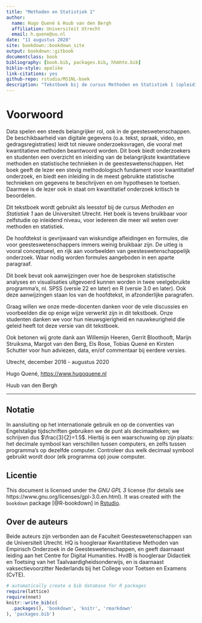 ```yaml
--- 
title: "Methoden en Statistiek 1"
author:
  name: Hugo Quené & Huub van den Bergh
  affiliation: Universiteit Utrecht
  email: h.quene@uu.nl
date: "11 augustus 2020"
site: bookdown::bookdown_site
output: bookdown::gitbook
documentclass: book
bibliography: [book.bib, packages.bib, hhmhto.bib]
biblio-style: apalike
link-citations: yes
github-repo: rstudio/MS1NL-boek
description: "Tekstboek bij de cursus Methoden en Statistiek 1 (opleiding Taalwetenschap, Universiteit Utrecht)"
---
```


# Voorwoord {-}

Data spelen een steeds belangrijker rol, ook in de geesteswetenschappen. 
De beschikbaarheid van digitale gegevens  (o.a. tekst, spraak, video, en gedragsregistraties) leidt tot nieuwe onderzoeksvragen, die vooral met kwantitatieve methoden beantwoord worden. 
Dit boek biedt onderzoekers en studenten een overzicht en inleiding van de belangrijkste kwantitatieve methoden en statistische technieken in de geesteswetenschappen. Het boek geeft de lezer een stevig methodologisch fundament voor kwantitatief onderzoek, en biedt een inleiding in de meest gebruikte statistische technieken om gegevens te beschrijven en om hypothesen te toetsen. Daarmee is de lezer ook in staat om kwantitatief onderzoek kritisch te beoordelen.

Dit tekstboek wordt gebruikt als leesstof bij de cursus *Methoden en Statistiek 1* aan de Universiteit Utrecht. Het boek is tevens bruikbaar voor zelfstudie op inleidend niveau, voor iedereen die meer wil weten over methoden en statistiek. 

De hoofdtekst is gevrijwaard van wiskundige afleidingen en formules, die voor geesteswetenschappers immers weinig bruikbaar zijn. De uitleg is vooral conceptueel, en rijk aan voorbeelden van geesteswetenschappelijk onderzoek. Waar nodig worden formules aangeboden in een aparte paragraaf. 

Dit boek bevat ook aanwijzingen over hoe de besproken statistische analyses en visualisaties uitgevoerd kunnen worden in twee veelgebruikte programma's, nl. SPSS (versie 22 en later) en R (versie 3.0 en later). Ook deze aanwijzingen staan los van de hoofdtekst, in afzonderlijke paragrafen. 

Graag willen we onze mede-docenten danken voor de vele discussies en voorbeelden die op enige wijze verwerkt zijn in dit tekstboek. Onze studenten danken we voor hun nieuwsgierigheid en nauwkeurigheid die geleid heeft tot deze versie van dit tekstboek.  

Ook betonen wij grote dank aan 
Willemijn Heeren, Gerrit Bloothooft, Marijn Struiksma, 
Margot van den Berg, 
Els Rose, 
Tobias Quené 
en Kirsten Schutter
voor hun adviezen, data, en/of commentaar bij eerdere versies.

Utrecht, december 2016 - augustus 2020

Hugo Quené, <https://www.hugoquene.nl>

Huub van den Bergh

---

## Notatie {-}

In aansluiting op het internationale gebruik en op de conventies van Engelstalige tijdschriften gebruiken we de punt als decimaalteken; we schrijven dus $\frac{3}{2}=1.5$. Hierbij is een waarschuwing op zijn plaats: het decimale symbool kan verschillen tussen computers, en zelfs tussen programma's op dezelfde computer. Controleer dus welk decimaal symbool gebruikt wordt door (elk programma op) jouw computer.


## Licentie {-}

This document is licensed under the _GNU GPL 3_ license (for details see 
https://www.gnu.org/licenses/gpl-3.0.en.html). It was created with the `bookdown` package [@R-bookdown] in [Rstudio](https://www.rstudio.com).

## Over de auteurs {-}

Beide auteurs zijn verbonden aan de Faculteit Geesteswetenschappen van de Universiteit Utrecht. HQ is hoogleraar Kwantitatieve Methoden van Empirisch Onderzoek in de Geesteswetenschappen, en geeft daarnaast leiding aan het Centre for Digital Humanities. HvdB is hoogleraar Didactiek en Toetsing van het Taalvaardigheidsonderwijs, en is daarnaast vaksectievoorzitter Nederlands bij het College voor Toetsen en Examens (CvTE).

```r
# automatically create a bib database for R packages
require(lattice)
require(nnet)
knitr::write_bib(c(
  .packages(), 'bookdown', 'knitr', 'rmarkdown'
), 'packages.bib')
```
